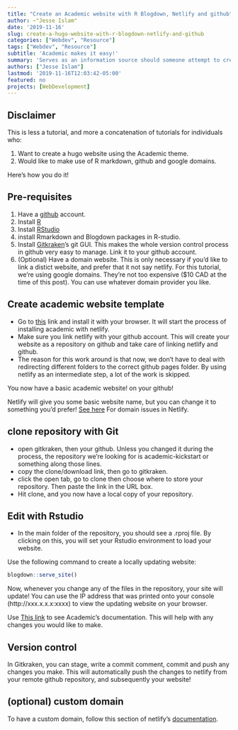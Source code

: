 ```yaml
---
title: "Create an Academic website with R Blogdown, Netlify and github"
author: ~"Jesse Islam"
date: '2019-11-16'
slug: create-a-hugo-website-with-r-blogdown-netlify-and-github
categories: ["Webdev", "Resource"]
tags: ["Webdev", "Resource"]
subtitle: 'Academic makes it easy!'
summary: 'Serves as an information source should someone attempt to create another website in a similar fashion.'
authors: ["Jesse Islam"]
lastmod: '2019-11-16T12:03:42-05:00'
featured: no
projects: [WebDevelopment]
---
```

## Disclaimer

This is less a tutorial, and more a concatenation of tutorials for individuals who:

1. Want to create a hugo website using the Academic theme.
2. Would like to make use of R markdown, github and google domains.

Here's how you do it! 



## Pre-requisites

1. Have a [github](www.github.com) account.
2. Install [R](https://www.r-project.org/)
3. Install [RStudio](https://rstudio.com/)
4. install Rmarkdown and Blogdown packages in R-studio.
5. Install [Gitkraken](https://www.gitkraken.com/)'s git GUI. This makes the whole version control process in github very easy to manage. Link it to your github account.
6. (Optional) Have a domain website. This is only necessary if you'd like to link a distict website, and prefer that it not say netlify. For this tutorial, we're using google domains. They're not too expensive ($10 CAD at the time of this post). You can use whatever domain provider you like.


## Create academic website template

- Go to [this](https://sourcethemes.com/academic/docs/install/#install-with-web-browser) link and install it with your browser. It will start the process of installing academic with netlify.
- Make sure you link netlify with your github account. This will create your website as a repository on github and take care of linking netlify and github. 
- The reason for this work around is that now, we don't have to deal with redirecting different folders to the correct github pages folder. By using netlify as an intermediate step, a lot of the work is skipped.

You now have a basic academic website! on your github!

Netlify will give you some basic website name, but you can change it to something you'd prefer! [See here](https://docs.netlify.com/domains-https/custom-domains/#definitions) For domain issues in Netlify.

## clone repository with Git

- open gitkraken, then your github. Unless you changed it during the process, the repository we're looking for is academic-kickstart or something along those lines.
- copy the clone/download link, then go to gitkraken. 
- click the open tab, go to clone then choose where to store your repository. Then paste the link in the URL box.
-  Hit clone, and you now have a local copy of your repository.

## Edit with Rstudio
- In the main folder of the repository, you should see a .rproj file. By clicking on this, you will set your Rstudio environment to load your website. 

Use the following command to create a locally updating website:
```r
blogdown::serve_site()
```
Now, whenever you change any of the files in the repository, your site will update! You can use the IP address that was printed onto your console (http://xxx.x.x.x:xxxx) to view the updating website on your browser.

Use [This link](https://sourcethemes.com/academic/docs/install/) to see Academic's documentation. This will help with any changes you would like to make.

## Version control

In Gitkraken, you can stage, write a commit comment, commit and push any changes you make. This will automatically push the changes to netlify from your remote github repository, and subsequently your website!

## (optional) custom domain
To have a custom domain, follow this section of netlify's [documentation](https://docs.netlify.com/domains-https/custom-domains/#definitions).
